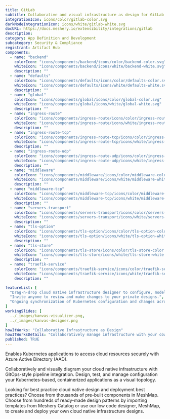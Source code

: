 ---
title: GitLab
subtitle: Collaborative and visual infrastructure as design for GitLab
integrationIcon: icons/color/gitlab-color.svg
darkModeIntegrationIcon: icons/white/gitlab-white.svg
docURL: https://docs.meshery.io/extensibility/integrations/gitlab
description: 
category: App Definition and Development
subcategory: Security & Compliance
registrant: Artifact Hub
components:
  - name: "backend"
    colorIcon: "icons/components/backend/icons/color/backend-color.svg"
    whiteIcon: "icons/components/backend/icons/white/backend-white.svg"
    description: ""
  - name: "defaults"
    colorIcon: "icons/components/defaults/icons/color/defaults-color.svg"
    whiteIcon: "icons/components/defaults/icons/white/defaults-white.svg"
    description: ""
  - name: "global"
    colorIcon: "icons/components/global/icons/color/global-color.svg"
    whiteIcon: "icons/components/global/icons/white/global-white.svg"
    description: ""
  - name: "ingress-route"
    colorIcon: "icons/components/ingress-route/icons/color/ingress-route-color.svg"
    whiteIcon: "icons/components/ingress-route/icons/white/ingress-route-white.svg"
    description: ""
  - name: "ingress-route-tcp"
    colorIcon: "icons/components/ingress-route-tcp/icons/color/ingress-route-tcp-color.svg"
    whiteIcon: "icons/components/ingress-route-tcp/icons/white/ingress-route-tcp-white.svg"
    description: ""
  - name: "ingress-route-udp"
    colorIcon: "icons/components/ingress-route-udp/icons/color/ingress-route-udp-color.svg"
    whiteIcon: "icons/components/ingress-route-udp/icons/white/ingress-route-udp-white.svg"
    description: ""
  - name: "middleware"
    colorIcon: "icons/components/middleware/icons/color/middleware-color.svg"
    whiteIcon: "icons/components/middleware/icons/white/middleware-white.svg"
    description: ""
  - name: "middleware-tcp"
    colorIcon: "icons/components/middleware-tcp/icons/color/middleware-tcp-color.svg"
    whiteIcon: "icons/components/middleware-tcp/icons/white/middleware-tcp-white.svg"
    description: ""
  - name: "servers-transport"
    colorIcon: "icons/components/servers-transport/icons/color/servers-transport-color.svg"
    whiteIcon: "icons/components/servers-transport/icons/white/servers-transport-white.svg"
    description: ""
  - name: "tls-option"
    colorIcon: "icons/components/tls-option/icons/color/tls-option-color.svg"
    whiteIcon: "icons/components/tls-option/icons/white/tls-option-white.svg"
    description: ""
  - name: "tls-store"
    colorIcon: "icons/components/tls-store/icons/color/tls-store-color.svg"
    whiteIcon: "icons/components/tls-store/icons/white/tls-store-white.svg"
    description: ""
  - name: "traefik-service"
    colorIcon: "icons/components/traefik-service/icons/color/traefik-service-color.svg"
    whiteIcon: "icons/components/traefik-service/icons/white/traefik-service-white.svg"
    description: ""

featureList: [
  "Drag-n-drop cloud native infrastructure designer to configure, model, and deploy your workloads.",
  "Invite anyone to review and make changes to your private designs.",
  "Ongoing synchronization of Kubernetes configuration and changes across any number of clusters."
]
workingSlides: [
  ../_images/kanvas-visualizer.png,
  ../_images/kanvas-designer.png
]
howItWorks: "Collaborative Infrastructure as Design"
howItWorksDetails: "Collaboratively manage infrastructure with your coworkers synchronously sharing the same designs."
published: TRUE
---
<p>
Enables Kubernetes applications to access cloud resources securely with Azure Active Directory (AAD).
</p>
<p>
    Collaboratively and visually diagram your cloud native infrastructure with GitOps-style pipeline integration. Design, test, and manage configuration your Kubernetes-based, containerized applications as a visual topology.
</p>
<p>
    Looking for best practice cloud native design and deployment best practices? Choose from thousands of pre-built components in MeshMap. Choose from hundreds of ready-made design patterns by importing templates from Meshery Catalog or use our low code designer, MeshMap, to create and deploy your own cloud native infrastructure designs.
</p>
